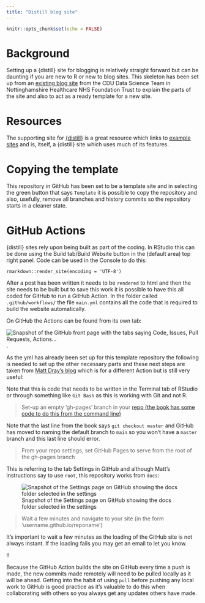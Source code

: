 ```yaml
---
title: "Distill blog site"
---
```


```r
knitr::opts_chunk$set(echo = FALSE)
```

# Background

Setting up a {distill} site for blogging is relatively straight forward but can be daunting if you are new to R or new to blog sites. This skeleton has been set up from an [existing blog site](https://cdu-data-science-team.github.io/understanding-your-data/) from the CDU Data Science Team in Nottinghamshire Healthcare NHS Foundation Trust to explain the parts of the site and also to act as a ready template for a new site.

# Resources

The supporting site for [{distill}](https://rstudio.github.io/distill/) is a great resource which links to [example sites](https://pkgs.rstudio.com/distill/articles/examples.html) and is, itself, a {distill} site which uses much of its features. 

# Copying the template

This repository in GitHub has been set to be a template site and in selecting the green button that says `Template` it is possible to copy the repository and also, usefully, remove all branches and history commits so the repository starts in a cleaner state.

# GitHub Actions

{distill} sites rely upon being built as part of the coding. In RStudio this can be done using the Build tab/Build Website button in the (default area) top right panel. Code can be used in the Console to do this:

`rmarkdown::render_site(encoding = 'UTF-8')`

After a post has been written it needs to be `rendered` to html and then the site needs to be built but to save this work it is possible to have this all coded for GitHub to run a GitHub Action. In the folder called `.github/workflows/` the file `main.yml` contains all the code that is required to build the website automatically. 

On GitHub the Actions can be found from its own tab:

![Snapshot of the GitHub front page with the tabs saying Code, Issues, Pull Requests, Actions...](img/github-action.PNG).

As the yml has already been set up for this template repository the following is needed to set up the other necessary parts and these next steps are taken from [Matt Dray's blog](https://www.rostrum.blog/2020/08/09/ghactions-pkgs/) which is for a different Action but is still very useful:

Note that this is code that needs to be written in the Terminal tab of RStudio or through something like `Git Bash` as this is working with Git and not R.

> Set-up an empty ‘gh-pages’ branch in your [repo (the book has some code to do this from the command line)](https://orchid00.github.io/actions_sandbox/websites-using-pkgdown-bookdown-and-blogdown.html)

Note that the last line from the book says `git checkout master` and GitHub has moved to naming the default branch to `main` so you won't have a `master` branch and this last line should error. 

> From your repo settings, set GitHub Pages to serve from the root of the gh-pages branch

This is referring to the tab Settings in GitHub and although Matt's instructions say to use `root`, this repository works from `docs`:

![Snapshot of the Settings page on GitHub showing the docs folder selected in the settings](img/github-settings.PNG)

> Wait a few minutes and navigate to your site (in the form ‘username.github.io/reponame’)

It's important to wait a few minutes as the loading of the GitHub site is not always instant. If the loading fails you may get an email to let you know.

!!

Because the GitHub Action builds the site on GitHub every time a push is made, the new commits made remotely will need to be pulled locally as it will be ahead. Getting into the habit of using `pull` before pushing any local work to GitHub is good practice as it's valuable to do this when collaborating with others so you always get any updates others have made.